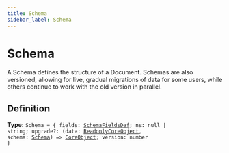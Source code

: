 ```yaml
---
title: Schema
sidebar_label: Schema
---
```


# Schema

A Schema defines the structure of a Document. Schemas are also versioned,
allowing for live, gradual migrations of data for some users, while others
continue to work with the old version in parallel.

## Definition

**Type:** <code>Schema = &#123; fields: [SchemaFieldsDef](/docs/api/types/schemafieldsdef); ns: null | string; upgrade?: (data: [ReadonlyCoreObject](/docs/api/types/readonlycoreobject), schema: [Schema](/docs/api/types/schema)) =&gt; [CoreObject](/docs/api/interfaces/coreobject); version: number &#125;</code>

